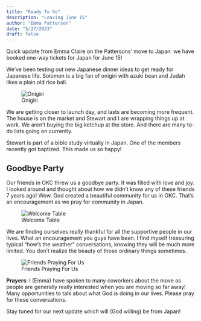 ```yaml
---
title: "Ready To Go"
description: "Leaving June 15"
author: "Emma Patterson"
date: "5/27/2023"
draft: false
---
```


Quick update from Emma Claire on the Pattersons' move to Japan: we have booked one-way tickets for Japan for June 15!

We’ve been testing out new Japanese dinner ideas to get ready for Japanese life. 
Solomon is a big fan of onigiri with azuki bean and Judah likes a plain old rice ball.

![Onigiri](images/onigiri.jpg)

We are getting closer to launch day, and lasts are becoming more frequent. The house is on the market and Stewart and I are wrapping things up at work. We aren’t buying the big ketchup at the store. And there are many to-do lists going on currently. 

Stewart is part of a bible study virtually in Japan. One of the members recently got baptized. This made us so happy!



## Goodbye Party

Our friends in OKC threw us a goodbye party. It was filled with love and joy. I looked around and thought about how we didn’t know any of these friends 7 years ago! Wow. God created a beautiful community for us in OKC. That’s an encouragement as we pray for community in Japan.

![Welcome Table](images/partyTable.jpg)

We are finding ourselves really thankful for all the supportive people in our lives. What an encouragement you guys have been. I find myself treasuring typical “how’s the weather” conversations, knowing they will be much more limited. You don’t realize the beauty of those ordinary things sometimes.

![Friends Praying For Us](images/partyPrayer.jpg)


::: {.callout-note}
**Prayers**: I (Emma) have spoken to many coworkers about the move as people are generally really interested when you are moving so far away! Many opportunities to talk about what God is doing in our lives. Please pray for these conversations.
:::
 
Stay tuned for our next update which will (God willing) be from Japan!
